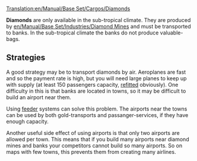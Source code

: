 [[Translation:en/Manual/Base Set/Cargos/Diamonds]]

{{en/Manual/Base Set/Cargos/Cargo|name=Diamonds
|image=en/Manual/Base Set/Cargos/Diamonds.png
|produced=[[en/Manual/Base Set/Industries/Diamond Mine]]
|accepted=[[en/Manual/Base Set/Industries/Bank]]
}}

'''Diamonds''' are only available in the sub-tropical climate. They are produced by [[en/Manual/Base Set/Industries/Diamond Mine]]s and must be transported to banks. In the sub-tropical climate the banks do not produce valuable-bags.

== Strategies ==
A good strategy may be to transport diamonds by air. Aeroplanes are fast and so the payment rate is high, but you will need large planes to keep up with supply (at least 150 passengers capacity, [[en/Manual/Refit|refitted]] obviously). One difficulty in this is that banks are located in towns, so it may be difficult to build an airport near them.

Using [[en/Manual/Feeder service|feeder]] systems can solve this problem. The airports near the towns can be used by both gold-transports and passanger-services, if they have enough capacity.

Another useful side effect of using airports is that only two airports are allowed per town. This means that if you build many airports near diamond mines and banks your competitors cannot build so many airports. So on maps with few towns, this prevents them from creating many airlines.
